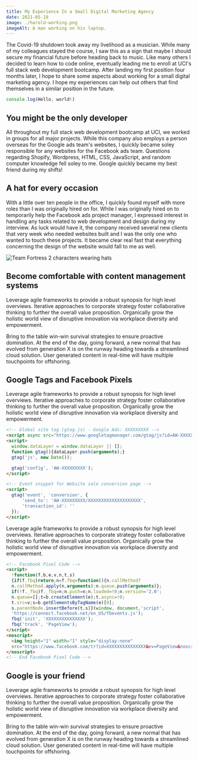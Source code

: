 ```yaml
---
title: My Experience In a Small Digital Marketing Agency
date: 2021-05-18
image: ./harold-working.png
imageAlt: A man working on his laptop.
---
```


The Covid-19 shutdown took away my livelihood as a musician. While many of my colleagues stayed the course, I saw this as a sign that maybe I should secure my financial future before heading back to music. Like many others I decided to learn how to code online, eventually leading me to enroll at UCI's full stack web development bootcamp. After landing my first position four months later, I hope to share some aspects about working for a small digital marketing agency. I hope my experiences can help out others that find themselves in a similar position in the future.

```jsx
console.log(Hello, world!)
```

## You might be the only developer

All throughout my full stack web development bootcamp at UCI, we worked in groups for all major projects. While this company also employs a person overseas for the Google ads team's websites, I quickly became soley responsible for any websites for the Facebook ads team. Questions regarding Shopify, Wordpress, HTML, CSS, JavaScript, and random computer knowledge fell soley to me. Google quickly became my best friend during my shifts!

## A hat for every occasion

With a little over ten people in the office, I quickly found myself with more roles than I was originally hired on for. While I was originally hired on to temporarily help the Facebook ads project manager, I expressed interest in handling any tasks related to web development and design during my interview. As luck would have it, the company received several new clients that very week who needed websites built and I was the only one who wanted to touch these projects. It became clear real fast that everything concerning the design of the website would fall to me as well.

![Team Fortress 2 characters wearing hats](./tf2-hats.png)

## Become comfortable with content management systems

Leverage agile frameworks to provide a robust synopsis for high level overviews. Iterative approaches to corporate strategy foster collaborative thinking to further the overall value proposition. Organically grow the holistic world view of disruptive innovation via workplace diversity and empowerment.

Bring to the table win-win survival strategies to ensure proactive domination. At the end of the day, going forward, a new normal that has evolved from generation X is on the runway heading towards a streamlined cloud solution. User generated content in real-time will have multiple touchpoints for offshoring.

## Google Tags and Facebook Pixels

Leverage agile frameworks to provide a robust synopsis for high level overviews. Iterative approaches to corporate strategy foster collaborative thinking to further the overall value proposition. Organically grow the holistic world view of disruptive innovation via workplace diversity and empowerment.

```html
<!-- Global site tag (gtag.js) - Google Ads: XXXXXXXXX -->
<script async src="https://www.googletagmanager.com/gtag/js?id=AW-XXXXXXXXX"></script>
<script>
  window.dataLayer = window.dataLayer || [];
  function gtag(){dataLayer.push(arguments);}
  gtag('js', new Date());

  gtag('config', 'AW-XXXXXXXXX');
</script>

<!-- Event snippet for Website sale conversion page -->
<script>
  gtag('event', 'conversion', {
      'send_to': 'AW-XXXXXXXXX/XXXXXXXXXXXXXXXXXXXX',
      'transaction_id': ''
  });
</script>
```

Leverage agile frameworks to provide a robust synopsis for high level overviews. Iterative approaches to corporate strategy foster collaborative thinking to further the overall value proposition. Organically grow the holistic world view of disruptive innovation via workplace diversity and empowerment.

```html
<!-- Facebook Pixel Code -->
<script>
  !function(f,b,e,v,n,t,s)
  {if(f.fbq)return;n=f.fbq=function(){n.callMethod?
  n.callMethod.apply(n,arguments):n.queue.push(arguments)};
  if(!f._fbq)f._fbq=n;n.push=n;n.loaded=!0;n.version='2.0';
  n.queue=[];t=b.createElement(e);t.async=!0;
  t.src=v;s=b.getElementsByTagName(e)[0];
  s.parentNode.insertBefore(t,s)}(window, document,'script',
  'https://connect.facebook.net/en_US/fbevents.js');
  fbq('init', 'XXXXXXXXXXXXXXX');
  fbq('track', 'PageView');
</script>
<noscript>
  <img height="1" width="1" style="display:none"
  src="https://www.facebook.com/tr?id=XXXXXXXXXXXXXXX&ev=PageView&noscript=1"/>
</noscript>
<!-- End Facebook Pixel Code -->
```

## Google is your friend

Leverage agile frameworks to provide a robust synopsis for high level overviews. Iterative approaches to corporate strategy foster collaborative thinking to further the overall value proposition. Organically grow the holistic world view of disruptive innovation via workplace diversity and empowerment.

Bring to the table win-win survival strategies to ensure proactive domination. At the end of the day, going forward, a new normal that has evolved from generation X is on the runway heading towards a streamlined cloud solution. User generated content in real-time will have multiple touchpoints for offshoring.
